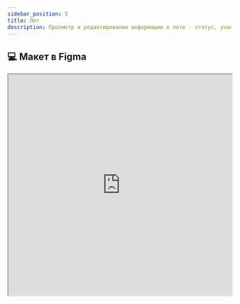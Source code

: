 ```yaml
---
sidebar_position: 5
title: Лот
description: Просмотр и редактирование информации о лоте - статус, участники, инвестиции, расходы, выплаты и аналитика
---
```


## 💻 Макет в Figma

<iframe
  style={{ border: '1px solid #ccc', borderRadius: '8px' }}
  width="100%"
  height="500"
  src="https://embed.figma.com/design/bO4l0BqzjfCQHvWnIakQuM/BrokerAssistant?embed-host=share"
  allowFullScreen
/>